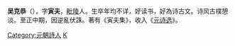 '''吴克恭'''（{{bd|？||？|}}），字'''寅夫'''，[[毗陵|毗陵]]人。生卒年均不详，好读书，好為诗古文。诗风古樸憩淡。至正中期，因逆亂伏誅。著有《寅夫集》，收入《[[元诗选|元诗选]]》。

{{元朝人物小作品}}
{{DEFAULTSORT:wu kegong}}
[[Category:元朝詩人|Category:元朝詩人]]
[[Category:吴姓|K]]